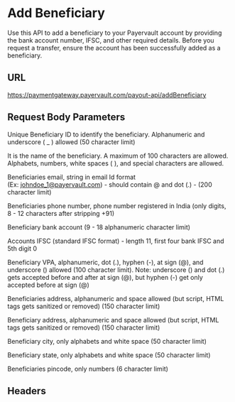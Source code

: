 # Add Beneficiary

Use this API to add a beneficiary to your Payervault account by providing the bank account number, IFSC, and other required details. Before you request a transfer, ensure the account has been successfully added as a beneficiary.

## URL

<POSTBadge/>    https://paymentgateway.payervault.com/payout-api/addBeneficiary

## Request Body Parameters

<BodyParams feild="beneId" type="string" isRequired={true}/>

Unique Beneficiary ID to identify the beneficiary. Alphanumeric and underscore ( _ ) allowed (50 character limit)

<BodyParams feild="name" type="string" isRequired={true}/>

It is the name of the beneficiary. A maximum of 100 characters are allowed. Alphabets, numbers, white spaces ( ), and special characters are allowed.

<BodyParams feild="email" type="string" isRequired={true}/>

Beneficiaries email, string in email Id format (Ex: [johndoe_1@payervault.com](mailto:johndoe_1@cashfree.com)) - should contain @ and dot (.) - (200 character limit)

<BodyParams feild="phone" type="string" isRequired={true}/>

Beneficiaries phone number, phone number registered in India (only digits, 8 - 12 characters after stripping +91)

<BodyParams feild="bankAccount" type="string" isRequired={false}/>

Beneficiary bank account (9 - 18 alphanumeric character limit)

<BodyParams feild="ifsc" type="string" isRequired={false}/>

Accounts IFSC (standard IFSC format) - length 11, first four bank IFSC and 5th digit 0

<BodyParams feild="vpa" type="string" isRequired={false}/>

Beneficiary VPA, alphanumeric, dot (.), hyphen (-), at sign (@), and underscore () allowed (100 character limit). Note: underscore () and dot (.) gets accepted before and after at sign (@), but hyphen (-) get only accepted before at sign (@)

<BodyParams feild="address1" type="string" isRequired={true}/>

Beneficiaries address, alphanumeric and space allowed (but script, HTML tags gets sanitized or removed) (150 character limit)

<BodyParams feild="address2" type="string" isRequired={false}/>

Beneficiary address, alphanumeric and space allowed (but script, HTML tags gets sanitized or removed) (150 character limit)

<BodyParams feild="city" type="string" isRequired={false}/>

Beneficiary city, only alphabets and white space (50 character limit)

<BodyParams feild="state" type="string" isRequired={false}/>

Beneficiary state, only alphabets and white space (50 character limit)

<BodyParams feild="pincode" type="string" isRequired={false}/>

Beneficiaries pincode, only numbers (6 character limit)

## Headers

<IdAndSecTable/>